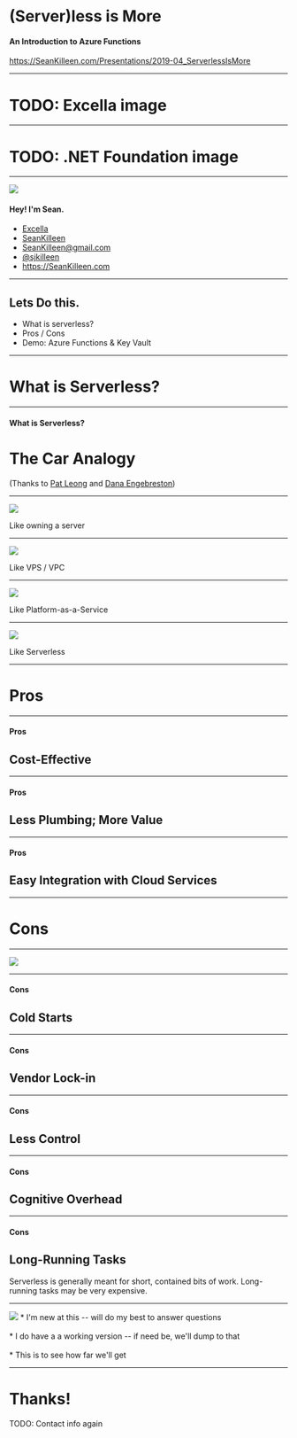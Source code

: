

# (Server)less is More
#### An Introduction to Azure Functions

<https://SeanKilleen.com/Presentations/2019-04_ServerlessIsMore>

---

# TODO: Excella image

---

# TODO: .NET Foundation image

---

<Split>

![](images/me.png)

#### Hey! I'm Sean.

* <FontAwesomeIcon icon= {faBriefcase} /> [Excella](http://excella.com)
* <FontAwesomeIcon icon= {faGithub} /> [SeanKilleen](http://github.com/SeanKilleen)
* <FontAwesomeIcon icon= {faEnvelope} /> [SeanKilleen@gmail.com](mailto:SeanKilleen@gmail.com)
* <FontAwesomeIcon icon= {faTwitter} /> [@sjkilleen](http://twitter.com/sjkilleen)
* <FontAwesomeIcon icon= {faGlobe} /> <https://SeanKilleen.com>

</Split>

---

## Lets Do this.

* What is serverless?
* Pros / Cons
* Demo: Azure Functions &amp; Key Vault

---

# What is Serverless?

---

#### What is Serverless?

# The Car Analogy

(Thanks to [Pat Leong](https://www.excella.com/insights/in-the-drivers-seat-with-serverless-functions) and [Dana Engebreston](https://twitter.com/bigdana))

---

<Image src="images/ownership-good.jpg" size="contain"/>

<Notes>Like owning a server</Notes>

---

<Image src="images/leasing-good.jpg" size="contain"/>

<Notes>Like VPS / VPC</Notes>

---

<Image src="images/rental.jpg" size="contain"/>

<Notes>Like Platform-as-a-Service</Notes>

--- 

<Image src="images/car-sharing.jpg" size="contain"/>

<Notes>Like Serverless</Notes>

---

# Pros

--- 

#### Pros

## Cost-Effective

--- 

#### Pros

## Less Plumbing; More Value

---

#### Pros

## Easy Integration with Cloud Services
---

# Cons
---

<Image src="images/there-is-no-cloud.jpg" size="contain"/>

---

#### Cons

## Cold Starts

---

#### Cons

## Vendor Lock-in
--- 

#### Cons

## Less Control

---

#### Cons

## Cognitive Overhead

---

#### Cons

## Long-Running Tasks

<Notes>Serverless is generally meant for short, contained bits of work. Long-running tasks may be very expensive.</Notes>

--- 

<Image src="images/ship-launch-fail.gif"/> 

<Notes>							
* I'm new at this -- will do my best to answer questions<br/><br/>
* I do have a a working version -- if need be, we'll dump to that<br/><br/>
* This is to see how far we'll get
</Notes>

---

# Thanks!

TODO: Contact info again